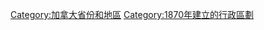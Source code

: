 {{catmore}} 
{{Commons cat|Manitoba}}
{{DEFAULTSORT:Manitoba}}
[[Category:加拿大省份和地區|Category:加拿大省份和地區]]
[[Category:1870年建立的行政區劃|Category:1870年建立的行政區劃]]